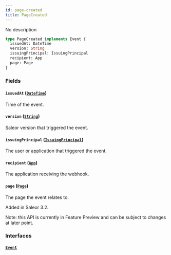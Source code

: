 ```yaml
---
id: page-created
title: PageCreated
---
```


No description

```graphql
type PageCreated implements Event {
  issuedAt: DateTime
  version: String
  issuingPrincipal: IssuingPrincipal
  recipient: App
  page: Page
}
```

### Fields

#### `issuedAt` ([`DateTime`](../../../developer/api-reference/scalars/date-time))

Time of the event.

#### `version` ([`String`](../../../developer/api-reference/scalars/string))

Saleor version that triggered the event.

#### `issuingPrincipal` ([`IssuingPrincipal`](../../../developer/api-reference/unions/issuing-principal))

The user or application that triggered the event.

#### `recipient` ([`App`](../../../developer/api-reference/objects/app))

The application receiving the webhook.

#### `page` ([`Page`](../../../developer/api-reference/objects/page))

The page the event relates to.

Added in Saleor 3.2.

Note: this API is currently in Feature Preview and can be subject to changes at later point.

### Interfaces

#### [`Event`](../../../developer/api-reference/interfaces/event)

